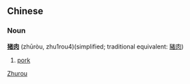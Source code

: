 ==Chinese==
===Noun===
'''[[猪]][[肉]]''' (zhūròu, zhu1rou4)(simplified; traditional equivalent: [[豬肉]])

# [[pork]]
[[Category:Chinese nouns|Zhurou]]